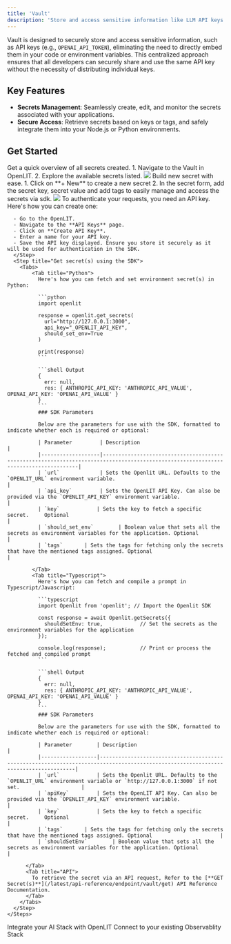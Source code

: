 ```yaml
---
title: 'Vault'
description: 'Store and access sensitive information like LLM API keys securely'
---
```


Vault is designed to securely store and access sensitive information, such as API keys (e.g., `OPENAI_API_TOKEN`), eliminating the need to directly embed them in your code or environment variables. This centralized approach ensures that all developers can securely share and use the same API key without the necessity of distributing individual keys.

## Key Features

- **Secrets Management**: Seamlessly create, edit, and monitor the secrets associated with your applications.
- **Secure Access**: Retrieve secrets based on keys or tags, and safely integrate them into your Node.js or Python environments.

## Get Started

<Steps>
  <Step title="List of Secrets">
    Get a quick overview of all secrets created.
      1. Navigate to the Vault in OpenLIT.
      2. Explore the available secrets listed.
    <Frame>
      <img src="/images/docs-vault-list.png" />
    </Frame>
  </Step>
  <Step title="Create or Edit a secret">
    Build new secret with ease.
      1. Click on **+ New** to create a new secret
      2. In the secret form, add the secret key, secret value and add tags to easily manage and access the secrets via sdk.
    <Frame>
      <img src="/images/docs-vault-create.png" />
    </Frame>
  </Step>
  <Step title="Retrieve the secret(s)">
    <Steps>
      <Step title="Create an API Key">
      To authenticate your requests, you need an API key. Here's how you can create one:

      - Go to the OpenLIT.
      - Navigate to the **API Keys** page.
      - Click on **Create API Key**.
      - Enter a name for your API key.
      - Save the API key displayed. Ensure you store it securely as it will be used for authentication in the SDK.
      </Step>
      <Step title="Get secret(s) using the SDK">
        <Tabs>
            <Tab title="Python">
              Here's how you can fetch and set environment secret(s) in Python:

              ```python
              import openlit

              response = openlit.get_secrets(
                url="http://127.0.0.1:3000", 
                api_key="_OPENLIT_API_KEY",  
                should_set_env=True
              )

              print(response)               
              ```

              ```shell Output
              {
                err: null,
                res: { ANTHROPIC_API_KEY: 'ANTHROPIC_API_VALUE', OPENAI_API_KEY: 'OPENAI_API_VALUE' }
              }
              ```
              ### SDK Parameters

              Below are the parameters for use with the SDK, formatted to indicate whether each is required or optional:

              | Parameter         | Description                                                                                                                        |
              |-------------------|------------------------------------------------------------------------------------------------------------------------------------|
              | `url`             | Sets the Openlit URL. Defaults to the `OPENLIT_URL` environment variable.                                                          |
              | `api_key`         | Sets the OpenLIT API Key. Can also be provided via the `OPENLIT_API_KEY` environment variable.                                     |
              | `key`            | Sets the key to fetch a specific secret.     Optional                                                   |
              | `should_set_env`        | Boolean value that sets all the secrets as environment variables for the application. Optional                                                     |
              | `tags`       | Sets the tags for fetching only the secrets that have the mentioned tags assigned. Optional                                                                                |

            </Tab>
            <Tab title="Typescript">
              Here's how you can fetch and compile a prompt in Typescript/Javascript:

              ```typescript
              import Openlit from 'openlit'; // Import the Openlit SDK

              const response = await Openlit.getSecrets({
                shouldSetEnv: true,            // Set the secrets as the environment variables for the application
              });

              console.log(response);           // Print or process the fetched and compiled prompt
              ```

              ```shell Output
              {
                err: null,
                res: { ANTHROPIC_API_KEY: 'ANTHROPIC_API_VALUE', OPENAI_API_KEY: 'OPENAI_API_VALUE' }
              }
              ```
              ### SDK Parameters

              Below are the parameters for use with the SDK, formatted to indicate whether each is required or optional:

              | Parameter        | Description                                                                                                                        |
              |------------------|------------------------------------------------------------------------------------------------------------------------------------|
              | `url`            | Sets the Openlit URL. Defaults to the `OPENLIT_URL` environment variable or `http://127.0.0.1:3000` if not set.                    |
              | `apiKey`         | Sets the OpenLIT API Key. Can also be provided via the `OPENLIT_API_KEY` environment variable.                                     |
              | `key`            | Sets the key to fetch a specific secret.     Optional                                                   |
              | `tags`       | Sets the tags for fetching only the secrets that have the mentioned tags assigned. Optional                      |
              | `shouldSetEnv`        | Boolean value that sets all the secrets as environment variables for the application. Optional                                                      |

          </Tab>
          <Tab title="API">
            To retrieve the secret via an API request, Refer to the [**GET Secret(s)**](/latest/api-reference/endpoint/vault/get) API Reference Documentation.
          </Tab>
        </Tabs>
      </Step>
    </Steps>
  </Step>
</Steps>

<CardGroup cols={2}>
<Card title="Integrations" href="/latest/integrations/introduction" icon='circle-nodes'>
Integrate your AI Stack with OpenLIT 
</Card>
<Card title="Connections" href="/latest/destinations/intro" icon='link'>
Connect to your existing Observablity Stack
</Card>
</CardGroup>